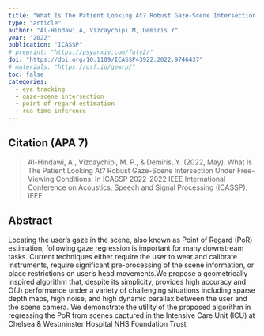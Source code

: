 ```yaml
---
title: "What Is The Patient Looking At? Robust Gaze-Scene Intersection Under Free-Viewing Conditions"
type: "article"
author: "Al-Hindawi A, Vizcaychipi M, Demiris Y"
year: "2022"
publication: "ICASSP"
# preprint: "https://psyarxiv.com/futv2/"
doi: "https://doi.org/10.1109/ICASSP43922.2022.9746437"
# materials: "https://osf.io/gewrp/"
toc: false
categories:
  - eye tracking
  - gaze-scene intersection
  - point of regard estimation
  - rea-time inference
---
```


## Citation (APA 7)

> Al-Hindawi, A., Vizcaychipi, M. P., & Demiris, Y. (2022, May). What Is The Patient Looking At? Robust Gaze-Scene Intersection Under Free-Viewing Conditions. In ICASSP 2022-2022 IEEE International Conference on Acoustics, Speech and Signal Processing (ICASSP). IEEE.
 
## Abstract

Locating the user’s gaze in the scene, also known as Point of Regard (PoR) estimation, following gaze regression is important for many downstream tasks. Current techniques either require the user to wear and calibrate instruments, require significant pre-processing of the scene information, or place restrictions on user’s head movements.We propose a geometrically inspired algorithm that, despite its simplicity, provides high accuracy and O(J) performance under a variety of challenging situations including sparse depth maps, high noise, and high dynamic parallax between the user and the scene camera. We demonstrate the utility of the proposed algorithm in regressing the PoR from scenes captured in the Intensive Care Unit (ICU) at Chelsea & Westminster Hospital NHS Foundation Trust









